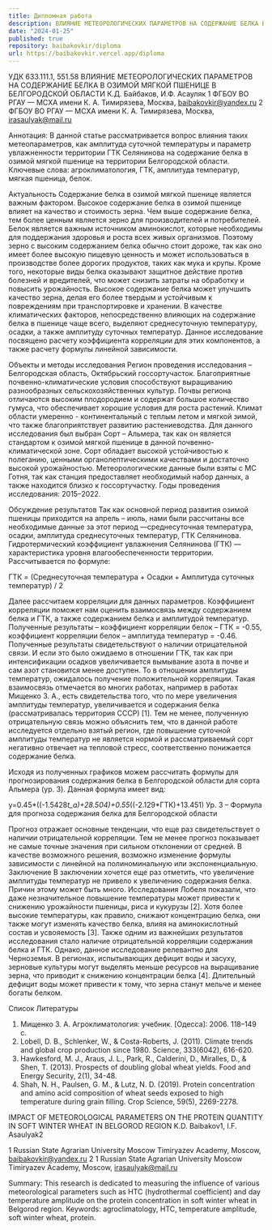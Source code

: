 ```yaml
---
title: Дипломная работа
description: ВЛИЯНИЕ МЕТЕОРОЛОГИЧЕСКИХ ПАРАМЕТРОВ НА СОДЕРЖАНИЕ БЕЛКА В ОЗИМОЙ МЯГКОЙ ПШЕНИЦЕ В БЕЛГОРОДСКОЙ ОБЛАСТИ.
date: "2024-01-25"
published: true
repository: baibakovkir/diploma
url: https://baibakovkir.vercel.app/diploma
---
```



УДК 633.111.1, 551.58
ВЛИЯНИЕ МЕТЕОРОЛОГИЧЕСКИХ ПАРАМЕТРОВ НА СОДЕРЖАНИЕ БЕЛКА В ОЗИМОЙ МЯГКОЙ ПШЕНИЦЕ В БЕЛГОРОДСКОЙ ОБЛАСТИ
К.Д. Байбаков, И.Ф. Асауляк
1 ФГБОУ ВО РГАУ — МСХА имени К. А. Тимирязева, Москва, baibakovkir@yandex.ru
2 ФГБОУ ВО РГАУ — МСХА имени К. А. Тимирязева, Москва, irasaulyak@mail.ru

Аннотация: В данной статье рассматривается вопрос влияния таких метеопараметров, как амплитуда суточной температуры и параметр увлажненности территории ГТК Селянинова на содержание белка в озимой мягкой пшенице на территории Белгородской области.
Ключевые слова: агроклиматология, ГТК, амплитуда температур, мягкая пшеница, белок. 

Актуальность
Содержание белка в озимой мягкой пшенице является важным фактором. Высокое содержание белка в озимой пшенице влияет на качество и стоимость зерна. Чем выше содержание белка, тем более ценным является зерно для производителей и потребителей. Белок является важным источником аминокислот, которые необходимы для поддержания здоровья и роста всех живых организмов. Поэтому зерно с высоким содержанием белка обычно стоит дороже, так как оно имеет более высокую пищевую ценность и может использоваться в производстве более дорогих продуктов, таких как мука и крупы. Кроме того, некоторые виды белка оказывают защитное действие против болезней и вредителей, что может снизить затраты на обработку и повысить урожайность. Высокое содержание белка может улучшить качество зерна, делая его более твердым и устойчивым к повреждениям при транспортировке и хранении.
В качестве климатических факторов, непосредственно влияющих на содержание белка в пшенице чаще всего, выделяют среднесуточную температуру, осадки, а также амплитуду суточных температур. Данное исследование посвящено расчету коэффициента корреляции для этих компонентов, а также расчету формулы линейной зависимости.

Объекты и методы исследования
Регион проведения исследования – Белгородская область, Октябрьский госсортучасток. Благоприятные почвенно-климатические условия способствуют выращиванию разнообразных сельскохозяйственных культур. Почвы региона отличаются высоким плодородием и содержат большое количество гумуса, что обеспечивает хорошие условия для роста растений. Климат области умеренно - континентальный с теплым летом и мягкой зимой, что также благоприятствует развитию растениеводства.
Для данного исследования был выбран Сорт – Альмера, так как он является стандартом к озимой мягкой пшенице в данной почвенно-климатической зоне. Сорт обладает высокой устойчивостью к полеганию, ценными органолептическими качествами и достаточно высокой урожайностью.
Метеорологические данные были взяты с МС Готня, так как станция предоставляет необходимый набор данных, а также находится близко к госсортучастку. Годы проведения исследования: 2015–2022.

Обсуждение результатов
Так как основной период развития озимой пшеницы приходится на апрель – июль, нами были рассчитаны все необходимые данные за этот период —среднесуточная температура, осадки, амплитуда среднесуточных температур, ГТК Селянинова. 
Гидротермический коэффициент увлажнения Селянинова (ГТК) — характеристика уровня влагообеспеченности территории. Рассчитывается по формуле:

ГТК = (Среднесуточная температура + Осадки + Амплитуда суточных температур) / 2

Далее рассчитаем корреляции для данных параметров. Коэффициент корреляции поможет нам оценить взаимосвязь между содержанием белка и ГТК, а также содержанием белка и амплитудой температур.
Полученные результаты – коэффициент корреляции белок – ГТК = -0.55, коэффициент корреляции белок – амплитуда температур = -0.46. Полученные результаты свидетельствуют о наличии отрицательной связи. И если это было ожидаемо в отношении ГТК, так как при интенсификации осадков увеличивается вымывание азота в почве и сам азот становится менее доступен. То в отношении амплитуды температур, ожидалось получение положительной корреляции. Такая взаимосвязь отмечается во многих работах, например в работах Мищенко З. А., есть свидетельства того, что по мере увеличения амплитуды температур, увеличивается и содержания белка (рассматривалась территория СССР) [1]. 
Тем не менее, полученную отрицательную связь можно объяснить тем, что в данной работе исследуется отдельно взятый регион, где повышение суточной амплитуды температур не является нормой и рассматриваемый сорт негативно отвечает на тепловой стресс, соответственно понижается содержание белка.

Исходя из полученных графиков можем рассчитать формулы для прогнозирования содержания белка в Белгородской области для сорта Альмера (ур. 3). Данная формула имеет вид:

у=0.45*((-1.5428*t_a)+28.504)+0.55*((-2.129*ГТК)+13.451)
Ур. 3 – Формула для прогноза содержания белка для Белгородской области

Прогноз отражает основные тенденции, что еще раз свидетельствует о наличии отрицательной корреляции. Тем не менее прогноз показывает не самые точные значения при сильном отклонении от средней. В качестве возможного решения, возможно изменение формулы зависимости с линейной на полиноминальную или экспоненциальную.
Заключение
В заключении хочется еще раз отметить, что увеличение амплитуды температур не привело к увеличению содержания белка. Причин этому может быть много. Исследования Лобеля показали, что даже незначительное повышение температуры может привести к снижению урожайности пшеницы, риса и кукурузы [2]. Хотя более высокие температуры, как правило, снижают концентрацию белка, они также могут изменять качество белка, влияя на аминокислотный состав и усвояемость [3].
Также одним из важнейших результатов исследования стало наличие отрицательной корреляции содержания белка и ГТК. Однако, данное исследование релевантно для Черноземья. В регионах, испытывающих дефицит воды и засуху, зерновые культуры могут выделять меньше ресурсов на выращивание зерна, что приводит к снижению концентрации белка [4]. Длительный дефицит воды может привести к тому, что зерна станут мельче и менее богаты белком.

Список Литературы
1.	Мищенко З. А. Агроклиматология: учебник. [Одесса]: 2006. 118–149 с.
2.	Lobell, D. B., Schlenker, W., & Costa-Roberts, J. (2011). Climate trends and global crop production since 1980. Science, 333(6042), 616-620.
3.	Hawkesford, M. J., Araus, J. L., Park, R., Calderini, D., Miralles, D., & Shen, T. (2013). Prospects of doubling global wheat yields. Food and Energy Security, 2(1), 34-48.
4.	Shah, N. H., Paulsen, G. M., & Lutz, N. D. (2019). Protein concentration and amino acid composition of wheat seeds exposed to high temperature during grain filling. Crop Science, 59(5), 2269-2278.

IMPACT OF METEOROLOGICAL PARAMETERS ON THE PROTEIN QUANTITY IN SOFT WINTER WHEAT IN BELGOROD REGION
K.D. Baibakov1, I.F. Asaulyak2

1 Russian State Agrarian University Moscow Timiryazev Academy, Moscow, baibakovkir@yandex.ru
2 1 Russian State Agrarian University Moscow Timiryazev Academy, Moscow, irasaulyak@mail.ru

Summary: This research is dedicated to measuring the influence of various meteorological parameters such as HTC (hydrothermal coefficient) and day temperature amplitude on the protein concentration in soft winter wheat in Belgorod region. 
Keywords: agroclimatology, HTC, temperature amplitude, soft winter wheat, protein.
